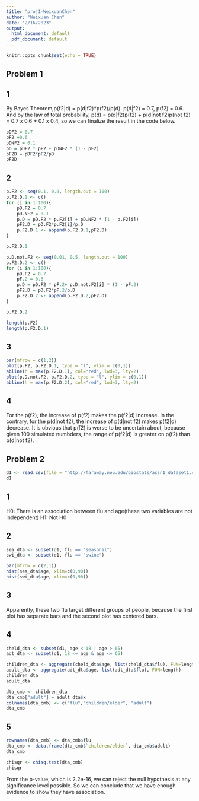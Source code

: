 ```yaml
---
title: "proj1-WeixuanChen"
author: "Weixuan Chen"
date: "2/16/2023"
output:
  html_document: default
  pdf_document: default
---
```


```r
knitr::opts_chunk$set(echo = TRUE)
```

## Problem 1

## 1
By Bayes Theorem,p(f2|d) = p(d|f2)*p(f2)/p(d). p(d|f2) = 0.7, p(f2) = 0.6. And by the law of total probability, p(d) = p(d|f2)p(f2) + p(d|not f2)p(not f2) = 0.7 x 0.6 + 0.1 x 0.4, so we can finalize the result in the code below.

```r
pDF2 = 0.7
pF2 =0.6
pDNF2 = 0.1
pD = pDF2 * pF2 + pDNF2 * (1 - pF2)
pF2D = pDF2*pF2/pD
pF2D
```

## 2

```r
p.F2 <- seq(0.1, 0.9, length.out = 100)
p.F2.D.1 <- c()
for (i in 1:100){
    pD.F2 = 0.7
    pD.NF2 = 0.1
    p.D = pD.F2 * p.F2[i] + pD.NF2 * (1 - p.F2[i])
    pF2.D = pD.F2*p.F2[i]/p.D
    p.F2.D.1 <- append(p.F2.D.1,pF2.D)
}

p.F2.D.1
```

```r
p.D.not.F2 <- seq(0.01, 0.5, length.out = 100)
p.F2.D.2 <- c()
for (i in 1:100){
    pD.F2 = 0.7
    pF.2 = 0.6
    p.D = pD.F2 * pF.2+ p.D.not.F2[i] * (1 - pF.2)
    pF2.D = pD.F2*pF.2/p.D
    p.F2.D.2 <- append(p.F2.D.2,pF2.D)
}

p.F2.D.2
```
```r
length(p.F2)
length(p.F2.D.1)
```

## 3

```r
par(mfrow = c(1,2))
plot(p.F2, p.F2.D.1, type = "l", ylim = c(0,1))
abline(h = max(p.F2.D.1), col="red", lwd=3, lty=2)
plot(p.D.not.F2, p.F2.D.2, type = "l", ylim = c(0,1))
abline(h = max(p.F2.D.2), col="red", lwd=3, lty=2)
```

## 4
For the p(f2), the increase of p(f2) makes the p(f2|d) increase. In the contrary, for the p(d|not f2), the increase of p(d|not f2) makes p(f2|d) decrease.
It is obvious that p(f2) is worse to be uncertain about, because given 100 simulated numbders, the range of p(f2|d) is greater on p(f2) than p(d|not f2).

## Problem 2

```r
d1 <- read.csv(file = "http://faraway.neu.edu/biostats/assn1_dataset1.csv")
d1
```

## 1
H0: There is an association between flu and age(these two variables are not independent)
H1: Not H0

## 2

```r
sea_dta <- subset(d1, flu == "seasonal")
swi_dta <- subset(d1, flu == "swine")

par(mfrow = c(2,1))
hist(sea_dta$age, xlim=c(0,90))
hist(swi_dta$age, xlim=c(0,90))
```

## 3
Apparently, these two flu target different groups of people, because the first plot has separate bars and the second plot has centered bars.

## 4

```r
cheld_dta <- subset(d1, age < 18 | age > 65)
adt_dta <- subset(d1, 18 <= age & age <= 65)

children_dta <- aggregate(cheld_dta$age, list(cheld_dta$flu), FUN=length)
adult_dta <- aggregate(adt_dta$age, list(adt_dta$flu), FUN=length)
children_dta
adult_dta
```

```r
dta_cmb <- children_dta
dta_cmb["adult"] = adult_dta$x
colnames(dta_cmb) <- c("flu","children/elder", "adult")
dta_cmb
```

## 5

```r
rownames(dta_cmb) <- dta_cmb$flu
dta_cmb <- data.frame(dta_cmb$`children/elder`, dta_cmb$adult)
dta_cmb
```

```r
chisqr <- chisq.test(dta_cmb)
chisqr
```
From the p-value, which is 2.2e-16, we can reject the null hypothesis at any significance level possible. So we can conclude that we have enough evidence to show they have association.
